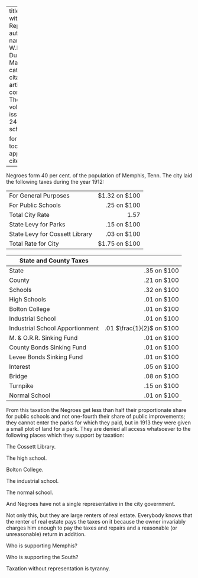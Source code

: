 
---
title: 'Taxation without Representation'
author:
  - name:
      given: W.E.B.
      family: Du Bois
date: Mar. 1914
categories: 
  - ""
citation: 
  type: article-journal
  container-title: The Crisis
  volume: 7
  issue: 5
  page: 240
google-scholar: true

format:
  html:
    toc: false
    appendix-cite-as: display
---



Negroes form 40 per cent. of the population of Memphis, Tenn. The city laid the following taxes during the year 1912:

|                                |               |
|--------------------------------|--------------:|
| For General Purposes           | $1.32 on $100 |
| For Public Schools             |   .25 on $100 |
|      Total City Rate           | 1.57          |
| State Levy for Parks           |   .15 on $100 |
| State Levy for Cossett Library |   .03 on $100 |
|      Total Rate for City       | $1.75 on $100 |

| State and County Taxes          |             |
|---------------------------------|------------:|
| State                           | .35 on $100 |
| County                          | .21 on $100 |
| Schools                         | .32 on $100 |
| High Schools                    | .01 on $100 |
| Bolton College                  | .01 on $100 |
| Industrial School               | .01 on $100 |
| Industrial School Apportionment | .01 $\frac{1}{2}$ on $100 |
| M. & O.R.R. Sinking Fund        | .01 on $100 |
| County Bonds Sinking Fund       | .01 on $100 |
| Levee Bonds Sinking Fund        | .01 on $100 |
| Interest                        | .05 on $100 |
| Bridge                          | .08 on $100 |
| Turnpike                        | .15 on $100 |
| Normal School                   | .01 on $100 |

From this taxation the Negroes get less than half their proportionate share for public schools and not one-fourth their share of public improvements; they cannot enter the parks for which they paid, but in 1913 they were given a small plot of land for a park. They are denied all access whatsoever to the following places which they support by taxation: 

The Cossett Library. 

The high school. 

Bolton College. 

The industrial school. 

The normal school. 

And Negroes have not a single representative in the city government. 

Not only this, but they are large renters of real estate. Everybody knows that the renter of real estate pays the taxes on it because the owner invariably charges him enough to pay the taxes and repairs and a reasonable (or unreasonable) return in addition.

Who is supporting Memphis? 

Who is supporting the South? 

Taxation without representation is tyranny.

